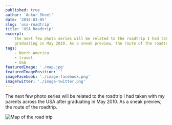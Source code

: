 ```yaml
---
published: true
author: 'Ankur Sheel'
date: '2014-03-05'
slug: 'usa-roadtrip'
title: 'USA Roadtrip'
excerpt:
    The next few photo series will be related to the roadtrip I had taken with my parents across the USA after
    graduating in May 2010. As a sneak preview, the route of the roadtrip'
tags:
    - North America
    - travel
    - USA
featuredImage: './map.jpg'
featuredImagePosition: ''
imageFacebook: './image-facebook.png'
imageTwitter: './image-twitter.png'
---
```


The next few photo series will be related to the roadtrip I had taken with my parents across the USA after graduating in
May 2010. As a sneak preview, the route of the roadtrip.

![Map of the road trip](./map.jpg)

<!-- https://binged.it/32NJCal -->
